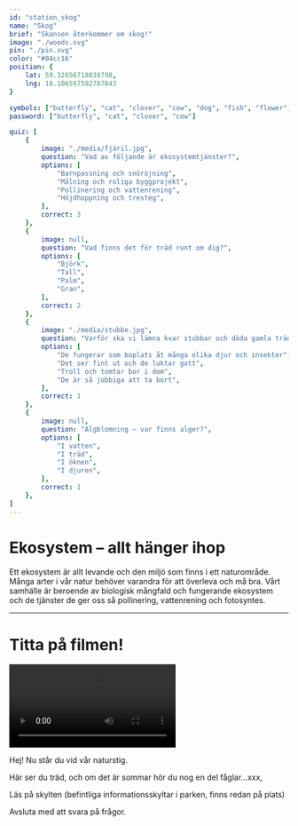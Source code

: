 ```yaml
---
id: "station_skog"
name: "Skog"
brief: "Skansen återkommer om skog!"
image: "./woods.svg"
pin: "./pin.svg"
color: "#84cc16"
position: {
    lat: 59.32856718038798,
    lng: 18.106597592787843
}

symbols: ["butterfly", "cat", "clover", "cow", "dog", "fish", "flower", "fox", "frog"]
password: ["butterfly", "cat", "clover", "cow"]

quiz: [
    {
        image: "./media/fjäril.jpg",
        question: "Vad av följande är ekosystemtjänster?",
        options: [
            "Barnpassning och snöröjning",
            "Målning och roliga byggprojekt",
            "Pollinering och vattenrening",
            "Höjdhoppning och tresteg",
        ],
        correct: 3
    },
    {
        image: null,
        question: "Vad finns det för träd runt om dig?",
        options: [
            "Björk",
            "Tall",
            "Palm",
            "Gran",
        ],
        correct: 2
    },
    {
        image: "./media/stubbe.jpg",
        question: "Varför ska vi lämna kvar stubbar och döda gamla träd när vi avverkar skog?",
        options: [
            "De fungerar som boplats åt många olika djur och insekter",
            "Det ser fint ut och de luktar gott",
            "Troll och tomtar bor i dem",
            "De är så jobbiga att ta bort",
        ],
        correct: 1
    },
    {
        image: null,
        question: "Algblomning – var finns alger?",
        options: [
            "I vatten",
            "I träd",
            "I öknen",
            "I djuren",
        ],
        correct: 1
    },
]
---
```


# Ekosystem – allt hänger ihop

Ett ekosystem är allt levande och den miljö som finns i ett naturområde. Många arter i vår natur behöver varandra för att överleva och må bra. Vårt samhälle är beroende av biologisk mångfald och fungerande ekosystem och de tjänster de ger oss så pollinering, vattenrening och fotosyntes.


------

# Titta på filmen!

<Video src="/stations/skog/media/dvärgmusen.mp4"></Video>


Hej! Nu står du vid vår naturstig.

Här ser du träd, och om det är sommar hör du nog en del fåglar…xxx,

Läs på skylten (befintliga informationsskyltar i parken, finns redan på plats)

Avsluta med att svara på frågor.
